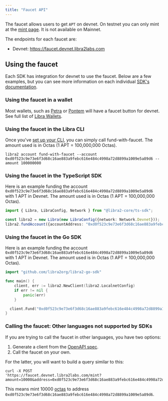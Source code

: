 ```yaml
---
title: "Faucet API"
---
```


The faucet allows users to get `APT` on devnet. On testnet you can only mint at the [mint page](/network/faucet). It is not available on Mainnet.

The endpoints for each faucet are:

- Devnet: https://faucet.devnet.libra2labs.com

## Using the faucet

Each SDK has integration for devnet to use the faucet. Below are a few examples, but you can
see more information on each individual [SDK's documentation](/build/sdks).

### Using the faucet in a wallet

Most wallets, such as [Petra](https://libra2foundation.org/ecosystem/project/petra) or [Pontem](https://libra2foundation.org/ecosystem/project/pontem-wallet)
will have a faucet button for devnet. See full list of [Libra Wallets](https://libra2foundation.org/ecosystem/projects/wallets).

### Using the faucet in the Libra CLI

Once you've [set up your CLI](/build/cli/setup-cli), you can simply call fund-with-faucet.  The amount used is in Octas (1 APT = 100,000,000 Octas).

```shellscript filename="Terminal"
libra2 account fund-with-faucet --account 0xd0f523c9e73e6f3d68c16ae883a9febc616e484c4998a72d8899a1009e5a89d6 --amount 100000000
```

### Using the faucet in the TypeScript SDK

Here is an example funding the account `0xd0f523c9e73e6f3d68c16ae883a9febc616e484c4998a72d8899a1009e5a89d6` with 1 APT in Devnet. The amount used is in Octas (1 APT = 100,000,000 Octas).

```typescript filename="index.ts"
import { Libra, LibraConfig, Network } from "@libra2-core/ts-sdk";

const libra2 = new Libra(new LibraConfig({network: Network.Devnet}));
libra2.fundAccount({accountAddress: "0xd0f523c9e73e6f3d68c16ae883a9febc616e484c4998a72d8899a1009e5a89d6", amount: 100000000});
```

### Using the faucet in the Go SDK

Here is an example funding the account `0xd0f523c9e73e6f3d68c16ae883a9febc616e484c4998a72d8899a1009e5a89d6` with 1 APT in Devnet. The amount used is in Octas (1 APT = 100,000,000 Octas).

```go filename="index.go"
import "github.com/libra2org/libra2-go-sdk"

func main() {
	client, err := libra2.NewClient(libra2.LocalnetConfig)
	if err != nil {
		panic(err)
	}

  client.Fund("0xd0f523c9e73e6f3d68c16ae883a9febc616e484c4998a72d8899a1009e5a89d6", 100000000)
}
```

### Calling the faucet: Other languages not supported by SDKs

If you are trying to call the faucet in other languages, you have two options:

1. Generate a client from
   the [OpenAPI spec](https://github.com/libra2org/libra2-core/blob/main/crates/libra2-faucet/doc/spec.yaml).
2. Call the faucet on your own.

For the latter, you will want to build a query similar to this:

```shellscript filename="Terminal"
curl -X POST
'https://faucet.devnet.libra2labs.com/mint?amount=10000&address=0xd0f523c9e73e6f3d68c16ae883a9febc616e484c4998a72d8899a1009e5a89d6'
```

This means mint 10000 [octas](/network/glossary#Octa) to
address `0xd0f523c9e73e6f3d68c16ae883a9febc616e484c4998a72d8899a1009e5a89d6`.
